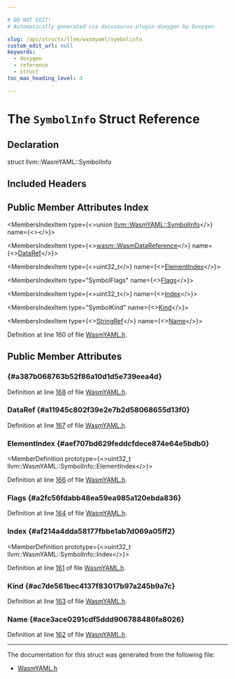 ```yaml
---

# DO NOT EDIT!
# Automatically generated via docusaurus-plugin-doxygen by Doxygen.

slug: /api/structs/llvm/wasmyaml/symbolinfo
custom_edit_url: null
keywords:
  - doxygen
  - reference
  - struct
toc_max_heading_level: 3

---
```





# The `SymbolInfo` Struct Reference

<DoxygenPage pluginConfig={pluginConfig}>



## Declaration

<CodeBlock>struct llvm::WasmYAML::SymbolInfo</CodeBlock>

## Included Headers

<IncludesList>
<IncludesListItem
  filePath="llvm/ObjectYAML/WasmYAML.h"
  permalink="/docs/api/files/include/include/llvm/include/llvm/objectyaml/wasmyaml-h"
  isLocal="true" />
</IncludesList>

## Public Member Attributes Index

<MembersIndex>

<MembersIndexItem
  type={<>union <a href="/docs/api/structs/llvm/wasmyaml/symbolinfo">llvm::WasmYAML::SymbolInfo</a></>}
  name={<><a href="#a387b068763b52f86a10d1d5e739eea4d"></a></>}>
</MembersIndexItem>

<MembersIndexItem
  type={<><a href="/docs/api/structs/llvm/wasm/wasmdatareference">wasm::WasmDataReference</a></>}
  name={<><a href="#a11945c802f39e2e7b2d58068655d13f0">DataRef</a></>}>
</MembersIndexItem>

<MembersIndexItem
  type={<>uint32&#95;t</>}
  name={<><a href="#aef707bd629feddcfdece874e64e5bdb0">ElementIndex</a></>}>
</MembersIndexItem>

<MembersIndexItem
  type="SymbolFlags"
  name={<><a href="#a2fc56fdabb48ea59ea985a120ebda836">Flags</a></>}>
</MembersIndexItem>

<MembersIndexItem
  type={<>uint32&#95;t</>}
  name={<><a href="#af214a4dda58177fbbe1ab7d069a05ff2">Index</a></>}>
</MembersIndexItem>

<MembersIndexItem
  type="SymbolKind"
  name={<><a href="#ac7de561bec4137f83017b97a245b9a7c">Kind</a></>}>
</MembersIndexItem>

<MembersIndexItem
  type={<><a href="/docs/api/classes/llvm/stringref">StringRef</a></>}
  name={<><a href="#ace3ace0291cdf5ddd906788486fa8026">Name</a></>}>
</MembersIndexItem>

</MembersIndex>


Definition at line 160 of file <a href="/docs/api/files/include/include/llvm/include/llvm/objectyaml/wasmyaml-h">WasmYAML.h</a>.

<SectionDefinition>

## Public Member Attributes

###  {#a387b068763b52f86a10d1d5e739eea4d}

<MemberDefinition
  prototype="union llvm::WasmYAML::SymbolInfo llvm::WasmYAML::SymbolInfo">

Definition at line <a href="/docs/api/files/include/include/llvm/include/llvm/objectyaml/wasmyaml-h/#l00168">168</a> of file <a href="/docs/api/files/include/include/llvm/include/llvm/objectyaml/wasmyaml-h">WasmYAML.h</a>.
</MemberDefinition>

### DataRef {#a11945c802f39e2e7b2d58068655d13f0}

<MemberDefinition
  prototype="wasm::WasmDataReference llvm::WasmYAML::SymbolInfo::DataRef">

Definition at line <a href="/docs/api/files/include/include/llvm/include/llvm/objectyaml/wasmyaml-h/#l00167">167</a> of file <a href="/docs/api/files/include/include/llvm/include/llvm/objectyaml/wasmyaml-h">WasmYAML.h</a>.
</MemberDefinition>

### ElementIndex {#aef707bd629feddcfdece874e64e5bdb0}

<MemberDefinition
  prototype={<>uint32&#95;t llvm::WasmYAML::SymbolInfo::ElementIndex</>}>

Definition at line <a href="/docs/api/files/include/include/llvm/include/llvm/objectyaml/wasmyaml-h/#l00166">166</a> of file <a href="/docs/api/files/include/include/llvm/include/llvm/objectyaml/wasmyaml-h">WasmYAML.h</a>.
</MemberDefinition>

### Flags {#a2fc56fdabb48ea59ea985a120ebda836}

<MemberDefinition
  prototype="SymbolFlags llvm::WasmYAML::SymbolInfo::Flags">

Definition at line <a href="/docs/api/files/include/include/llvm/include/llvm/objectyaml/wasmyaml-h/#l00164">164</a> of file <a href="/docs/api/files/include/include/llvm/include/llvm/objectyaml/wasmyaml-h">WasmYAML.h</a>.
</MemberDefinition>

### Index {#af214a4dda58177fbbe1ab7d069a05ff2}

<MemberDefinition
  prototype={<>uint32&#95;t llvm::WasmYAML::SymbolInfo::Index</>}>

Definition at line <a href="/docs/api/files/include/include/llvm/include/llvm/objectyaml/wasmyaml-h/#l00161">161</a> of file <a href="/docs/api/files/include/include/llvm/include/llvm/objectyaml/wasmyaml-h">WasmYAML.h</a>.
</MemberDefinition>

### Kind {#ac7de561bec4137f83017b97a245b9a7c}

<MemberDefinition
  prototype="SymbolKind llvm::WasmYAML::SymbolInfo::Kind">

Definition at line <a href="/docs/api/files/include/include/llvm/include/llvm/objectyaml/wasmyaml-h/#l00163">163</a> of file <a href="/docs/api/files/include/include/llvm/include/llvm/objectyaml/wasmyaml-h">WasmYAML.h</a>.
</MemberDefinition>

### Name {#ace3ace0291cdf5ddd906788486fa8026}

<MemberDefinition
  prototype="StringRef llvm::WasmYAML::SymbolInfo::Name">

Definition at line <a href="/docs/api/files/include/include/llvm/include/llvm/objectyaml/wasmyaml-h/#l00162">162</a> of file <a href="/docs/api/files/include/include/llvm/include/llvm/objectyaml/wasmyaml-h">WasmYAML.h</a>.
</MemberDefinition>

</SectionDefinition>

<hr/>

The documentation for this struct was generated from the following file:

<ul>
<li><a href="/docs/api/files/include/include/llvm/include/llvm/objectyaml/wasmyaml-h">WasmYAML.h</a></li>
</ul>

</DoxygenPage>
